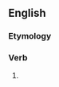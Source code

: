 ==English==

===Etymology===
{{suffix|en|afflict|eth}}

===Verb===
{{head|en|verb form}}

# {{en-archaic third-person singular of|afflict}}